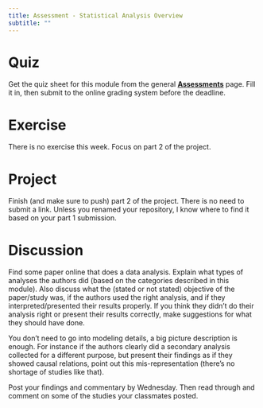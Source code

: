 ```yaml
---
title: Assessment - Statistical Analysis Overview
subtitle: ""
---
```


# Quiz

Get the quiz sheet for this module from the general
[**Assessments**](../../courseinfo/Course_Assessments.qmd) page. Fill it
in, then submit to the online grading system before the deadline.

# Exercise

There is no exercise this week. Focus on part 2 of the project.

# Project

Finish (and make sure to push) part 2 of the project. There is no need
to submit a link. Unless you renamed your repository, I know where to
find it based on your part 1 submission.

# Discussion

Find some paper online that does a data analysis. Explain what types of
analyses the authors did (based on the categories described in this
module). Also discuss what the (stated or not stated) objective of the
paper/study was, if the authors used the right analysis, and if they
interpreted/presented their results properly. If you think they didn't
do their analysis right or present their results correctly, make
suggestions for what they should have done.

You don't need to go into modeling details, a big picture description is
enough. For instance if the authors clearly did a secondary analysis
collected for a different purpose, but present their findings as if they
showed causal relations, point out this mis-representation (there's no
shortage of studies like that).

Post your findings and commentary by Wednesday. Then read through and
comment on some of the studies your classmates posted.
